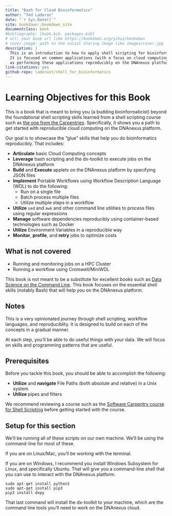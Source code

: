 ```yaml
--- 
title: "Bash for Cloud Bioinformatics"
author: "Ted Laderas"
date: "`r Sys.Date()`"
site: bookdown::bookdown_site
documentclass: book
#bibliography: [book.bib, packages.bib]
# url: your book url like https://bookdown.org/yihui/bookdown
# cover-image: path to the social sharing image like images/cover.jpg
description: |
  This is an introduction to how to apply shell scripting for bioinformaticists. 
  It is focused on common applications (with a focus on cloud computing) as well 
  as performing these applications reproducibly on the DNAnexus platform.
link-citations: yes
github-repo: laderast/shell_for_bioinformatics
---
```



# Learning Objectives for this Book

This is a book that is meant to bring you (a budding bioinformaticist) beyond the foundational shell scripting skills learned from a shell scripting course such as [the one from the Carpentries](https://swcarpentry.github.io/shell-novice/). Specifically, it shows you a path to get started with reproducible cloud computing on the DNAnexus platform. 

Our goal is to showcase the "glue" skills that help you do bioinformatics reproducibly. That includes:

- **Articulate** basic Cloud Computing concepts
- **Leverage** bash scripting and the dx-toolkit to execute jobs on the DNAnexus platform
- **Build** and **Execute** applets on the DNAnexus platform by specifying JSON files
- **Implement** Portable Workflows using Workflow Description Language (WDL) to do the following:
    - Run on a single file
    - Batch process multiple files
    - Utilize multiple steps in a workflow
- **Utilize** `sed` and `awk` and other command line utilities to process files using regular expressions
- **Manage** software dependencies reproducibly using container-based technologies such as Docker
- **Utilize** Environment Variables in a reproducible way
- **Monitor**, **profile**, and **retry** jobs to optimize costs

## What is not covered

- Running and monitoring jobs on a HPC Cluster
- Running a workflow using Cromwell/MiniWDL

This book is not meant to be a substitute for excellent books such as [Data Science on the Command Line](). This book focuses on the essential shell skills (notably Bash) that will help you on the DNAnexus platform.

## Notes

This is a very opinionated journey through shell scripting, workflow languages, and reproduciblity. It is designed to build on each of the concepts in a gradual manner. 

At each step, you'll be able to do useful things with your data. We will focus on skills and programming patterns that are useful. 

## Prerequisites

Before you tackle this book, you should be able to accomplish the following:

- **Utilize** and **navigate** File Paths (both absolute and relative) in a Unix system
- **Utilize** pipes and filters
    
We recommend reviewing a course such as the [Software Carpentry course for Shell Scripting](https://swcarpentry.github.io/shell-novice/) before getting started with the course.


## Setup for this section

We'll be running all of these scripts on our own machine. We'll be using the command-line for most of these.

If you are on Linux/Mac, you'll be working with the terminal. 

If you are on Windows, I recommend you install Windows Subsystem for Linux, and specifically Ubuntu. That will give you a command-line shell that you can use to interact with the DNAnexus platform.

```
sudo apt-get install python3
sudo apt-get install pip3
pip3 install dxpy
```

That last command will install the dx-toolkit to your machine, which are the command line tools you'll need to work on the DNAnexus cloud.